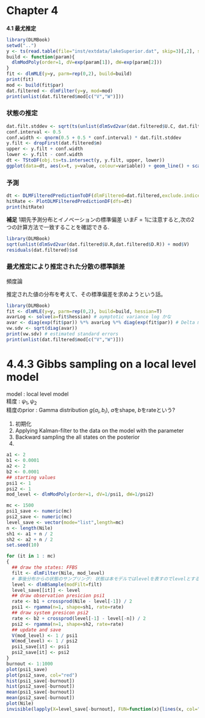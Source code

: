 Chapter 4
========================================================

**4.1 最尤推定**

```r
library(DLMBook)
setwd("..")
y <- ts(read.table(file="inst/extdata/lakeSuperior.dat", skip=3)[,2], start=c(1900,1))
build <- function(param){
  dlmModPoly(order=1, dV=exp(param[1]), dW=exp(param[2]))
}
fit <- dlmMLE(y=y, parm=rep(0,2), build=build)
print(fit)
mod <- build(fit$par)
dat.filtered <- dlmFilter(y=y, mod=mod)
print(unlist(dat.filtered$mod[c("V","W")]))
```

### 状態の推定

```r
dat.filt.stddev <- sqrt(ts(unlist(dlmSvd2var(dat.filtered$U.C, dat.filtered$D.C))[-1],start=c(1900,1)))
conf.interval <- 0.5
conf.width <- qnorm(0.5 + 0.5 * conf.interval) * dat.filt.stddev
y.filt <- dropFirst(dat.filtered$m)
upper <- y.filt + conf.width
lower <- y.filt - conf.width
dt <- TStoDF(obj.ts=ts.intersect(y, y.filt, upper, lower))
ggplot(data=dt, aes(x=t, y=value, colour=variable)) + geom_line() + scale_color_manual(values=c("black", "red", "blue", "blue"))
```

### 予測

```r
dt <- DLMFilteredPredictionToDF(dlmFiltered=dat.filtered,exclude.indices=c(1:2),conf.interval=0.2)
hitRate <- PlotDLMFilteredPredictionDF(dfs=dt)
print(hitRate)
```

**補足**
1期先予測分布とイノベーションの標準偏差
いま$F=1$に注意すると,次の2つの計算方法で一致することを確認できる.

```r
library(DLMBook)
sqrt(unlist(dlmSvd2var(dat.filtered$U.R,dat.filtered$D.R)) + mod$V)
residuals(dat.filtered)$sd

```

### 最尤推定により推定された分散の標準誤差

頻度論

推定された値の分布を考えて、その標準偏差を求めようという話。

```r
library(DLMBook)
fit <- dlmMLE(y=y, parm=rep(0,2), build=build, hessian=T)
avarLog <- solve(a=fit$hessian) # aymptotic variance log かな
avar <- diag(exp(fit$par)) %*% avarLog %*% diag(exp(fit$par)) # Delta method
vw.sdv <- sqrt(diag(avar))
print(vw.sdv) # estimated standard errors
print(unlist(dat.filtered$mod[c("V","W")]))
```

4.4.3 Gibbs sampling on a local level model
=====

model : local level model  
精度 : $\psi_1, \psi_2$  
精度のprior : Gamma distribution $g(a_i, b_i)$, $a$をshape, $b$をrateという?

1. 初期化
2. Applying Kalman-filter to the data on the model with the parameter
3. Backward sampling the all states on the posterior
4. 
```r
a1 <- 2
b1 <- 0.0001
a2 <- 2
b2 <- 0.0001
## starting values
psi1 <- 1
psi2 <- 1
mod_level <- dlmModPoly(order=1, dV=1/psi1, dW=1/psi2)

mc <- 1500
psi1_save <- numeric(mc)
psi2_save <- numeric(mc)
level_save <- vector(mode="list",length=mc)
n <- length(Nile)
sh1 <- a1 + n / 2
sh2 <- a2 + n / 2
set.seed(10)

for (it in 1 : mc)
{
  ## draw the states: FFBS
  filt <- dlmFilter(Nile, mod_level)
  # 事後分布からの状態のサンプリング: 状態は本モデルではlevelを表すのでlevelとする
  level <- dlmBSample(modFilt=filt)
  level_save[[it]] <- level
  ## draw observation presicion psi1
  rate <- b1 + crossprod(Nile - level[-1]) / 2
  psi1 <- rgamma(n=1, shape=sh1, rate=rate)
  ## draw system presicon psi2
  rate <- b2 + crossprod(level[-1] - level[-n]) / 2
  psi2 <- rgamma(n=1, shape=sh2, rate=rate)
  ## update and save
  V(mod_level) <- 1 / psi1
  W(mod_level) <- 1 / psi2
  psi1_save[it] <- psi1
  psi2_save[it] <- psi2
}
burnout <- 1:1000
plot(psi1_save)
plot(psi2_save, col="red")
hist(psi1_save[-burnout])
hist(psi2_save[-burnout])
mean(psi1_save[-burnout])
mean(psi2_save[-burnout])
plot(Nile)
invisible(lapply(X=level_save[-burnout], FUN=function(x){lines(x, col="darkgrey", pch="4")}))
```
